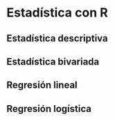 # Estadística con R {#Est}

## Estadística descriptiva
## Estadística bivariada
## Regresión lineal
## Regresión logística
